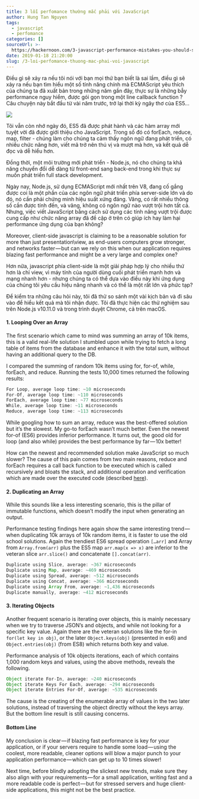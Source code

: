 ```yaml
---
title: 3 lỗi perfomance thường mắc phải với JavaScript
author: Hung Tan Nguyen
tags:
  - javascript
  - perfomance
categories: []
sourceUrl: >-
  https://hackernoon.com/3-javascript-performance-mistakes-you-should-stop-doing-ebf84b9de951
date: 2019-01-18 21:20:00
slug: /3-loi-perfomance-thuong-mac-phai-voi-javascript
---
```


Điều gì sẽ xảy ra nếu tôi nói với bạn mọi thứ bạn biết là sai lầm, điều gì sẽ xảy ra nếu bạn tìm hiểu một số tính năng chính mà ECMAScript yêu thích của chúng ta đã xuất bản trong những năm gần đây, thực sự là những bẫy performance nguy hiểm, được gói gọn trong một line callback function ?
Câu chuyện này bắt đầu từ vài năm trước, trở lại thời kỳ ngây thơ của ES5...

![](https://cdn-images-1.medium.com/max/1600/0*9ZI7OIRHE7ARhiuK)

Tôi vẫn còn nhớ ngày đó, ES5 đã được phát hành và các hàm array mới tuyệt vời đã được giới thiệu cho JavaScript. Trong số đó có forEach, reduce, map, filter - chúng làm cho chúng ta cảm thấy ngôn ngữ đang phát triển, có nhiều chức năng hơn, viết mã trở nên thú vị và mượt mà hơn, và kết quả dễ đọc và dễ hiểu hơn.

Đồng thời, một môi trường mới phát triển - Node.js, nó cho chúng ta khả năng chuyển đổi dễ dàng từ front-end sang back-end trong khi thực sự muốn phát triển full stack development.

Ngày nay, Node.js, sử dụng ECMAScript mới nhất trên V8, đang cố gắng được coi là một phần của các ngôn ngữ phát triển phía server-side lớn và do đó, nó cần phải chứng minh hiệu suất xứng đáng. Vâng, có rất nhiều thông số cần được tính đến, và vâng, không có ngôn ngữ nào vượt trội hơn tất cả. Nhưng, việc viết JavaScript bằng cách sử dụng các tính năng vượt trội được cung cấp như chức năng array đã đề cập ở trên có giúp ích hay làm hại performance ứng dụng của bạn không?

Moreover, client-side javascript is claiming to be a reasonable solution for more than just presentation\view, as end-users computers grow stronger, and networks faster — but can we rely on this when our application requires blazing fast performance and might be a very large and complex one?

Hơn nữa, javascript phía client-side là một giải pháp hợp lý cho nhiều thứ hơn là chỉ view, vì máy tính của người dùng cuối phát triển mạnh hơn và mạng nhanh hơn - nhưng chúng ta có thể dựa vào điều này khi ứng dụng của chúng tôi yêu cầu hiệu năng nhanh và có thể là một rất lớn và phức tạp?

Để kiểm tra những câu hỏi này, tôi đã thử so sánh một vài kịch bản và đi sâu vào để hiểu kết quả mà tôi nhận được. Tôi đã thực hiện các thử nghiệm sau trên Node.js v10.11.0 và trong trình duyệt Chrome, cả trên macOS.

#### **1\. Looping Over an Array**

The first scenario which came to mind was summing an array of 10k items, this is a valid real-life solution I stumbled upon while trying to fetch a long table of items from the database and enhance it with the total sum, without having an additional query to the DB.

I compared the summing of random 10k items using for, for-of, while, forEach, and reduce. Running the tests 10,000 times returned the following results:

```javascript
For Loop, average loop time: ~10 microseconds
For-Of, average loop time: ~110 microseconds
ForEach, average loop time: ~77 microseconds
While, average loop time: ~11 microseconds
Reduce, average loop time: ~113 microseconds
```

While googling how to sum an array, reduce was the best-offered solution but it’s the slowest. My go-to forEach wasn’t much better. Even the newest for-of (ES6) provides inferior performance. It turns out, the good old for loop (and also while) provides the best performance by far — 10x better!

How can the newest and recommended solution make JavaScript so much slower? The cause of this pain comes from two main reasons, reduce and forEach requires a call back function to be executed which is called recursively and bloats the stack, and additional operation and verification which are made over the executed code (described [here](https://www.ecma-international.org/ecma-262/5.1/#sec-15.4.4.21)).

#### **2\. Duplicating an Array**

While this sounds like a less interesting scenario, this is the pillar of immutable functions, which doesn’t modify the input when generating an output.

Performance testing findings here again show the same interesting trend — when duplicating 10k arrays of 10k random items, it is faster to use the old school solutions. Again the trendiest ES6 spread operation `[…arr]` and Array from `Array.from(arr)` plus the ES5 map `arr.map(x => x)` are inferior to the veteran slice `arr.slice()` and concatenate `[].concat(arr)`.

```javascript
Duplicate using Slice, average: ~367 microseconds
Duplicate using Map, average: ~469 microseconds
Duplicate using Spread, average: ~512 microseconds
Duplicate using Concat, average: ~366 microseconds
Duplicate using Array From, average: ~1,436 microseconds
Duplicate manually, average: ~412 microseconds
```

#### **3\. Iterating Objects**

Another frequent scenario is iterating over objects, this is mainly necessary when we try to traverse JSON’s and objects, and while not looking for a specific key value. Again there are the veteran solutions like the for-in `for(let key in obj)`, or the later `Object.keys(obj)` (presented in es6) and `Object.entries(obj)` (from ES8) which returns both key and value.

Performance analysis of 10k objects iterations, each of which contains 1,000 random keys and values, using the above methods, reveals the following.

```javascript
Object iterate For-In, average: ~240 microseconds
Object iterate Keys For Each, average: ~294 microseconds
Object iterate Entries For-Of, average: ~535 microseconds
```

The cause is the creating of the enumerable array of values in the two later solutions, instead of traversing the object directly without the keys array. But the bottom line result is still causing concerns.

#### **Bottom Line**

My conclusion is clear — if blazing fast performance is key for your application, or if your servers require to handle some load — using the coolest, more readable, cleaner options will blow a major punch to your application performance — which can get up to 10 times slower!

Next time, before blindly adopting the slickest new trends, make sure they also align with your requirements — for a small application, writing fast and a more readable code is perfect — but for stressed servers and huge client-side applications, this might not be the best practice.
